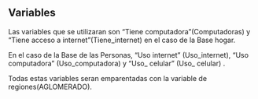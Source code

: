 ## Variables

Las variables que se utilizaran son "Tiene computadora"(Computadoras) y "Tiene acceso a internet"(Tiene_internet) en el caso de la Base hogar.

En el caso de la Base de las Personas, "Uso internet" (Uso_internet), "Uso computadora" (Uso_computadora) y "Uso_ celular" (Uso_ celular) .

Todas estas variables seran emparentadas con la variable de regiones(AGLOMERADO).